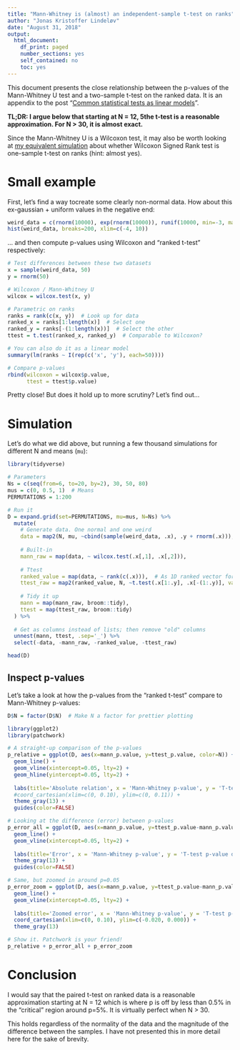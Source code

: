 ```yaml
---
title: "Mann-Whitney is (almost) an independent-sample t-test on ranks"
author: "Jonas Kristoffer Lindeløv"
date: "August 31, 2018"
output: 
  html_document:
    df_print: paged
    number_sections: yes
    self_contained: no
    toc: yes
---
```


<!-- from https://stackoverflow.com/a/37839683/1297830 -->
<link rel="stylesheet" type="text/css" href="hideOutput.css">
<script src="hideOutput.js"></script>

<!--
TO DO:
* Test permutation-based coin::wilcox_test()
* Consider unequal sample sizes

-->

This document presents the close relationship between the p-values of the Mann-Whitney U test and a two-sample t-test on the ranked data. It is an appendix to the post "[Common statistical tests as linear models](https://rpubs.com/lindeloev/test_as_linear)".

**TL;DR: I argue below that starting at N = 12, 5the t-test is a reasonable approximation. For N > 30, it is almost exact.**

Since the Mann-Whitney U is a Wilcoxon test, it may also be worth looking at [my equivalent simulation](http://rpubs.com/lindeloev/wilcoxon_ttest) about whether Wilcoxon Signed Rank test is one-sample t-test on ranks (hint: almost yes).


# Small example
First, let's find a way tocreate some clearly non-normal data. How about this ex-gaussian + uniform values in the negative end:

```r
weird_data = c(rnorm(10000), exp(rnorm(10000)), runif(10000, min=-3, max=-2))
hist(weird_data, breaks=200, xlim=c(-4, 10))
```

... and then compute p-values using Wilcoxon and "ranked t-test" respectively:

```r
# Test differences between these two datasets
x = sample(weird_data, 50)
y = rnorm(50)

# Wilcoxon / Mann-Whitney U
wilcox = wilcox.test(x, y)

# Parametric on ranks
ranks = rank(c(x, y))  # Look up for data
ranked_x = ranks[1:length(x)]  # Select one
ranked_y = ranks[-(1:length(x))]  # Select the other
ttest = t.test(ranked_x, ranked_y)  # Comparable to Wilcoxon?

# You can also do it as a linear model
summary(lm(ranks ~ I(rep(c('x', 'y'), each=50))))

# Compare p-values
rbind(wilcoxon = wilcox$p.value, 
      ttest = ttest$p.value)
```

Pretty close! But does it hold up to more scrutiny? Let's find out...



# Simulation
Let's do what we did above, but running a few thousand simulations for different N and means (`mu`):

```r
library(tidyverse)

# Parameters
Ns = c(seq(from=6, to=20, by=2), 30, 50, 80)
mus = c(0, 0.5, 1)  # Means
PERMUTATIONS = 1:200

# Run it
D = expand.grid(set=PERMUTATIONS, mu=mus, N=Ns) %>%
  mutate(
    # Generate data. One normal and one weird
    data = map2(N, mu, ~cbind(sample(weird_data, .x), .y + rnorm(.x))),
    
    # Built-in
    mann_raw = map(data, ~ wilcox.test(.x[,1], .x[,2])),
    
    # Ttest
    ranked_value = map(data, ~ rank(c(.x))),  # As 1D ranked vector for t.test
    ttest_raw = map2(ranked_value, N, ~t.test(.x[1:.y], .x[-(1:.y)], var.equal=TRUE)),
    
    # Tidy it up
    mann = map(mann_raw, broom::tidy),
    ttest = map(ttest_raw, broom::tidy)
  ) %>%
  
  # Get as columns instead of lists; then remove "old" columns
  unnest(mann, ttest, .sep='_') %>%
  select(-data, -mann_raw, -ranked_value, -ttest_raw)

head(D)
```


## Inspect p-values
Let's take a look at how the p-values from the "ranked t-test" compare to Mann-Whitney p-values:

<div class="fold s">
```r
D$N = factor(D$N)  # Make N a factor for prettier plotting

library(ggplot2)
library(patchwork)

# A straight-up comparison of the p-values
p_relative = ggplot(D, aes(x=mann_p.value, y=ttest_p.value, color=N)) + 
  geom_line() + 
  geom_vline(xintercept=0.05, lty=2) +
  geom_hline(yintercept=0.05, lty=2) +
  
  labs(title='Absolute relation', x = 'Mann-Whitney p-value', y = 'T-test p-value') + 
  #coord_cartesian(xlim=c(0, 0.10), ylim=c(0, 0.11)) + 
  theme_gray(13) + 
  guides(color=FALSE)

# Looking at the difference (error) between p-values
p_error_all = ggplot(D, aes(x=mann_p.value, y=ttest_p.value-mann_p.value, color=N)) + 
  geom_line() + 
  geom_vline(xintercept=0.05, lty=2) +
  
  labs(title='Error', x = 'Mann-Whitney p-value', y = 'T-test p-value deviation') + 
  theme_gray(13) + 
  guides(color=FALSE)

# Same, but zoomed in around p=0.05
p_error_zoom = ggplot(D, aes(x=mann_p.value, y=ttest_p.value-mann_p.value, color=N)) + 
  geom_line() + 
  geom_vline(xintercept=0.05, lty=2) +
  
  labs(title='Zoomed error', x = 'Mann-Whitney p-value', y = 'T-test p-value deviation') + 
  coord_cartesian(xlim=c(0, 0.10), ylim=c(-0.020, 0.000)) + 
  theme_gray(13)

# Show it. Patchwork is your friend!
p_relative + p_error_all + p_error_zoom
```
</div>


# Conclusion
I would say that the paired t-test on ranked data is a reasonable approximation starting at N = 12 which is where p is off by less than 0.5% in the "critical" region around p=5%. It is virtually perfect when N > 30.

This holds regardless of the normality of the data and the magnitude of the difference between the samples. I have not presented this in more detail here for the sake of brevity.
